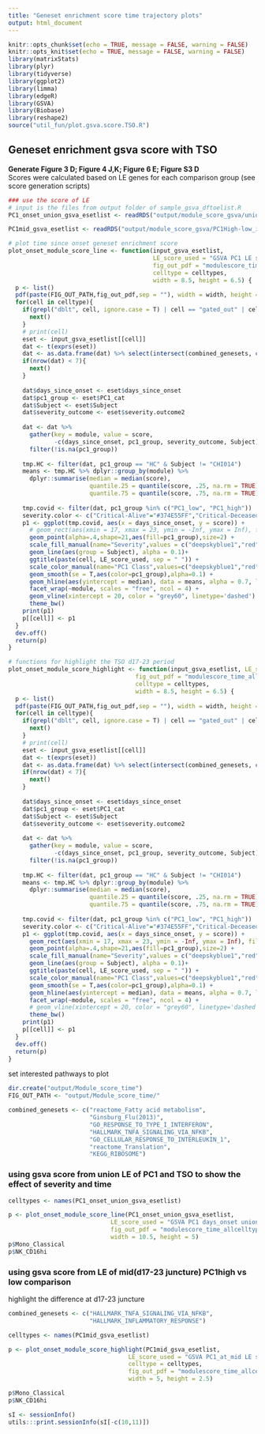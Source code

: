 ```yaml
---
title: "Geneset enrichment score time trajectory plots"
output: html_document
---
```


```r
knitr::opts_chunk$set(echo = TRUE, message = FALSE, warning = FALSE)
knitr::opts_knit$set(echo = TRUE, message = FALSE, warning = FALSE)
library(matrixStats)
library(plyr)
library(tidyverse)
library(ggplot2)
library(limma)
library(edgeR)
library(GSVA)
library(Biobase)
library(reshape2)
source("util_fun/plot.gsva.score.TSO.R")
```


## Geneset enrichment gsva score with TSO
**Generate Figure 3 D; Figure 4 J,K; Figure 6 E; Figure S3 D**  
Scores were calculated based on LE genes for each comparison group (see score generation scripts)  
```r
### use the score of LE
# input is the files from output folder of sample_gsva_dftoelist.R
PC1_onset_union_gsva_esetlist <- readRDS("output/module_score_gsva/union_PC1_days_since_onset_module_score_gsva_filtered_samples_genes_esetlist.rds")

PC1mid_gsva_esetlist <- readRDS("output/module_score_gsva/PC1High-low_in_mid_module_score_gsva_filtered_samples_genes_esetlist.rds")

```
  
  
```r
# plot time since onset geneset enrichment score
plot_onset_module_score_line <- function(input_gsva_esetlist, 
                                         LE_score_used = "GSVA PC1 LE score",
                                         fig_out_pdf = "modulescore_time_allcelltype.pdf", 
                                         celltype = celltypes,
                                         width = 8.5, height = 6.5) {
  p <- list()
  pdf(paste(FIG_OUT_PATH,fig_out_pdf,sep = ""), width = width, height = height)
  for(cell in celltype){
    if(grepl("dblt", cell, ignore.case = T) | cell == "gated_out" | cell == "Unknown"){
      next()
    }
    # print(cell)
    eset <- input_gsva_esetlist[[cell]]
    dat <- t(exprs(eset))
    dat <- as.data.frame(dat) %>% select(intersect(combined_genesets, colnames(dat)))
    if(nrow(dat) < 7){
      next()
    }
    
    dat$days_since_onset <- eset$days_since_onset
    dat$pc1_group <- eset$PC1_cat
    dat$Subject <- eset$Subject
    dat$severity_outcome <- eset$severity.outcome2
    
    dat <- dat %>% 
      gather(key = module, value = score, 
             -c(days_since_onset, pc1_group, severity_outcome, Subject)) %>%
      filter(!is.na(pc1_group))
    
    tmp.HC <- filter(dat, pc1_group == "HC" & Subject != "CHI014")
    means <- tmp.HC %>% dplyr::group_by(module) %>% 
      dplyr::summarise(median = median(score),
                       quantile.25 = quantile(score, .25, na.rm = TRUE),
                       quantile.75 = quantile(score, .75, na.rm = TRUE))
    
    tmp.covid <- filter(dat, pc1_group %in% c("PC1_low", "PC1_high"))
    severity.color <- c("Critical-Alive"="#374E55FF","Critical-Deceased"="#DF8F44FF","Moderate-Alive"="#00A1D5FF" ,"Severe-Alive"="#B24745FF","HC" = "#79AF97FF")
    p1 <- ggplot(tmp.covid, aes(x = days_since_onset, y = score)) + 
      # geom_rect(aes(xmin = 17, xmax = 23, ymin = -Inf, ymax = Inf), fill = "#EADCFA", alpha = 0.1)+
      geom_point(alpha=.4,shape=21,aes(fill=pc1_group),size=2) + 
      scale_fill_manual(name="Severity",values = c("deepskyblue1","red")) +
      geom_line(aes(group = Subject), alpha = 0.1)+
      ggtitle(paste(cell, LE_score_used, sep = " ")) + 
      scale_color_manual(name="PC1 Class",values=c("deepskyblue1","red")) +
      geom_smooth(se = T,aes(color=pc1_group),alpha=0.1) + 
      geom_hline(aes(yintercept = median), data = means, alpha = 0.7, linetype = "dashed", color = "#00BA38")+
      facet_wrap(~module, scales = "free", ncol = 4) +
      geom_vline(xintercept = 20, color = "grey60", linetype='dashed') +
      theme_bw()
    print(p1)
    p[[cell]] <- p1
  }
  dev.off()
  return(p)
}

# functions for highlight the TSO d17-23 period
plot_onset_module_score_highlight <- function(input_gsva_esetlist, LE_score_used = "GSVA PC1 LE score",
                                    fig_out_pdf = "modulescore_time_allcelltype.pdf", 
                                    celltype = celltypes,
                                    width = 8.5, height = 6.5) {
  p <- list()
  pdf(paste(FIG_OUT_PATH,fig_out_pdf,sep = ""), width = width, height = height)
  for(cell in celltype){
    if(grepl("dblt", cell, ignore.case = T) | cell == "gated_out" | cell == "Unknown"){
      next()
    }
    # print(cell)
    eset <- input_gsva_esetlist[[cell]]
    dat <- t(exprs(eset))
    dat <- as.data.frame(dat) %>% select(intersect(combined_genesets, colnames(dat)))
    if(nrow(dat) < 7){
      next()
    }
    
    dat$days_since_onset <- eset$days_since_onset
    dat$pc1_group <- eset$PC1_cat
    dat$Subject <- eset$Subject
    dat$severity_outcome <- eset$severity.outcome2
    
    dat <- dat %>% 
      gather(key = module, value = score, 
             -c(days_since_onset, pc1_group, severity_outcome, Subject)) %>%
      filter(!is.na(pc1_group))
    
    tmp.HC <- filter(dat, pc1_group == "HC" & Subject != "CHI014")
    means <- tmp.HC %>% dplyr::group_by(module) %>% 
      dplyr::summarise(median = median(score),
                       quantile.25 = quantile(score, .25, na.rm = TRUE),
                       quantile.75 = quantile(score, .75, na.rm = TRUE))
    
    tmp.covid <- filter(dat, pc1_group %in% c("PC1_low", "PC1_high"))
    severity.color <- c("Critical-Alive"="#374E55FF","Critical-Deceased"="#DF8F44FF","Moderate-Alive"="#00A1D5FF" ,"Severe-Alive"="#B24745FF","HC" = "#79AF97FF")
    p1 <- ggplot(tmp.covid, aes(x = days_since_onset, y = score)) + 
      geom_rect(aes(xmin = 17, xmax = 23, ymin = -Inf, ymax = Inf), fill = "#EADCFA", alpha = 0.1)+
      geom_point(alpha=.4,shape=21,aes(fill=pc1_group),size=2) + 
      scale_fill_manual(name="Severity",values = c("deepskyblue1","red")) +
      geom_line(aes(group = Subject), alpha = 0.1)+
      ggtitle(paste(cell, LE_score_used, sep = " ")) + 
      scale_color_manual(name="PC1 Class",values=c("deepskyblue1","red")) +
      geom_smooth(se = T,aes(color=pc1_group),alpha=0.1) + 
      geom_hline(aes(yintercept = median), data = means, alpha = 0.7, linetype = "dashed", color = "#00BA38")+
      facet_wrap(~module, scales = "free", ncol = 4) +
      # geom_vline(xintercept = 20, color = "grey60", linetype='dashed') +
      theme_bw()
    print(p1)
    p[[cell]] <- p1
  }
  dev.off()
  return(p)
}

```
  
  
set interested pathways to plot
```r
dir.create("output/Module_score_time")
FIG_OUT_PATH <- "output/Module_score_time/"

combined_genesets <- c("reactome_Fatty acid metabolism",
                       "Ginsburg_Flu(2013)",
                       "GO_RESPONSE_TO_TYPE_I_INTERFERON",
                       "HALLMARK_TNFA_SIGNALING_VIA_NFKB", 
                       "GO_CELLULAR_RESPONSE_TO_INTERLEUKIN_1",
                       "reactome_Translation", 
                       "KEGG_RIBOSOME")

```
  

### using gsva score from union LE of PC1 and TSO to show the effect of severity and time
```r
celltypes <- names(PC1_onset_union_gsva_esetlist)

p <- plot_onset_module_score_line(PC1_onset_union_gsva_esetlist, 
                             LE_score_used = "GSVA PC1 days_onset union LE score", 
                             fig_out_pdf = "modulescore_time_allcelltype_PC1_onsetunionLE.pdf", 
                             width = 10.5, height = 5)
p$Mono_Classical
p$NK_CD16hi
```


### using gsva score from LE of mid(d17-23 juncture) PC1high vs low comparison
highlight the difference at d17-23 juncture
```r
combined_genesets <- c("HALLMARK_TNFA_SIGNALING_VIA_NFKB", 
                       "HALLMARK_INFLAMMATORY_RESPONSE")

celltypes <- names(PC1mid_gsva_esetlist)

p <- plot_onset_module_score_highlight(PC1mid_gsva_esetlist, 
                                  LE_score_used = "GSVA PC1_at_mid LE score", 
                                  celltype = celltypes, 
                                  fig_out_pdf = "modulescore_time_allcelltype_PC1midLE.pdf", 
                                  width = 5, height = 2.5)

p$Mono_Classical
p$NK_CD16hi
```


```r
sI <- sessionInfo()
utils:::print.sessionInfo(sI[-c(10,11)])
```

